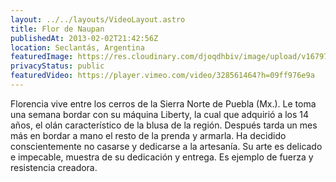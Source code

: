 ```yaml
---
layout: ../../layouts/VideoLayout.astro
title: Flor de Naupan
publishedAt: 2013-02-02T21:42:56Z
location: Seclantás, Argentina
featuredImage: https://res.cloudinary.com/djoqdhbiv/image/upload/v1679797489/web/Tramas/flor-de-naupan/Flor-de-Naupan-portada_r1uw96.webp
privacyStatus: public
featuredVideo: https://player.vimeo.com/video/328561464?h=09ff976e9a
---
```


Florencia vive entre los cerros de la Sierra Norte de Puebla (Mx.). Le toma una semana bordar con su máquina Liberty, la cual que adquirió a los 14 años, el olán característico de la blusa de la región. Después tarda un mes más en bordar a mano el resto de la prenda y armarla. Ha decidido conscientemente no casarse y dedicarse a la artesanía. Su arte es delicado e impecable, muestra de su dedicación y entrega. Es ejemplo de fuerza y resistencia creadora.